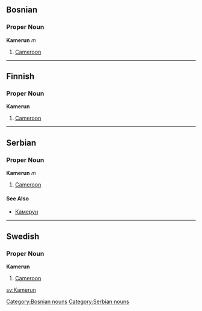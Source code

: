 ==Bosnian==
===Proper Noun===
'''Kamerun''' ''m''
#[[Cameroon]]
[[Category:Bosnian nouns]]

----

==Finnish==
===Proper Noun===
'''Kamerun'''
#[[Cameroon]]

----

==Serbian==
===Proper Noun===
'''Kamerun''' ''m''
#[[Cameroon]]
====See Also====
*[[Камерун]]
[[Category:Serbian nouns]]

----

==Swedish==
===Proper Noun===
'''Kamerun'''
#[[Cameroon]]

[[sv:Kamerun]]